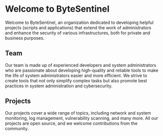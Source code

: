 # Welcome to ByteSentinel

Welcome to ByteSentinel, an organization dedicated to developing helpful projects (scripts and applications) that extend the work of administrators and enhance the security of various infrastructures, both for private and business purposes.

## Team

Our team is made up of experienced developers and system administrators who are passionate about developing high-quality and reliable tools to make the life of system administrators easier and more efficient. We strive to create tools that not only simplify complex tasks but also promote best practices in system administration and cybersecurity.

## Projects

Our projects cover a wide range of topics, including network and system monitoring, log management, vulnerability scanning, and many more. All our projects are open source, and we welcome contributions from the community.
